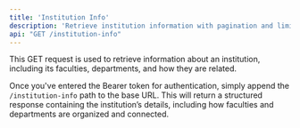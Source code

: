 ```yaml
---
title: 'Institution Info'
description: 'Retrieve institution information with pagination and limit.'
api: "GET /institution-info"
---
```


This GET request is used to retrieve information about an institution, including its faculties, departments, and how they are related.

Once you've entered the Bearer token for authentication, simply append the `/institution-info` path to the base URL. This will return a structured response containing the institution’s details, including how faculties and departments are organized and connected.